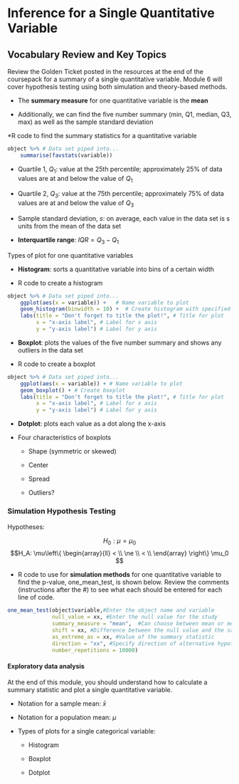 # Inference for a Single Quantitative Variable

## Vocabulary Review and Key Topics

Review the Golden Ticket posted in the resources at the end of the coursepack for a summary of a single quantitative variable.  Module 6 will cover hypothesis testing using both simulation and theory-based methods.

* The **summary measure** for one quantitative variable is the **mean**

* Additionally, we can find the five number summary (min, Q1, median, Q3, max) as well as the sample standard deviation

*R code to find the summary statistics for a quantitative variable

```r
object %>% # Data set piped into...
    summarise(favstats(variable))
```

* Quartile 1, $Q_1$: value at the 25th percentile; approximately 25\% of data values are at and below the value of $Q_1$

* Quartile 2, $Q_3$: value at the 75th percentile; approximately 75\% of data values are at and below the value of $Q_3$

* Sample standard deviation, $s$: on average, each value in the data set is s units from the mean of the data set

* **Interquartile range**: $IQR = Q_3-Q_1$ 

Types of plot for one quantitative variables

* **Histogram**: sorts a quantitative variable into bins of a certain width 

* R code to create a histogram

```r
object %>% # Data set piped into...
    ggplot(aes(x = variable)) +   # Name variable to plot
    geom_histogram(binwidth = 10) +  # Create histogram with specified binwidth
    labs(title = "Don't forget to title the plot!", # Title for plot
         x = "x-axis label", # Label for x axis
         y = "y-axis label") # Label for y axis
```


* **Boxplot**: plots the values of the five number summary and shows any outliers in the data set

* R code to create a boxplot

```r
object %>% # Data set piped into...
    ggplot(aes(x = variable)) + # Name variable to plot
    geom_boxplot() + # Create boxplot 
    labs(title = "Don't forget to title the plot!", # Title for plot
         x = "x-axis label", # Label for x axis
         y = "y-axis label") # Label for y axis
```

* **Dotplot**: plots each value as a dot along the x-axis

* Four characteristics of boxplots

    - Shape  (symmetric or skewed)
    
    - Center 
    
    - Spread
    
    - Outliers?
    
### Simulation Hypothesis Testing {-}

Hypotheses:

$$H_0: \mu = \mu_0$$
$$H_A: \mu\left\{
\begin{array}{ll}
< \\
\ne \\
< \\
\end{array}
\right\}
\mu_0 $$

* R code to use for **simulation methods** for one quantitative variable to find the p-value, one_mean_test, is shown below. Review the comments (instructions after the #) to see what each should be entered for each line of code.

```r
one_mean_test(object$variable,#Enter the object name and variable
              null_value = xx, #Enter the null value for the study
              summary_measure = "mean",  #Can choose between mean or median
              shift = xx, #Difference between the null value and the sample mean
              as_extreme_as = xx, #Value of the summary statistic
              direction = "xx", #Specify direction of alternative hypothesis
              number_repetitions = 10000)
```

#### Exploratory data analysis {-}

At the end of this module, you should understand how to calculate a summary statistic and plot a single quantitative variable.  

* Notation for a sample mean: $\bar{x}$

* Notation for a population mean: $\mu$

* Types of plots for a single categorical variable:

    - Histogram
    
    - Boxplot
    
    - Dotplot

\newpage
